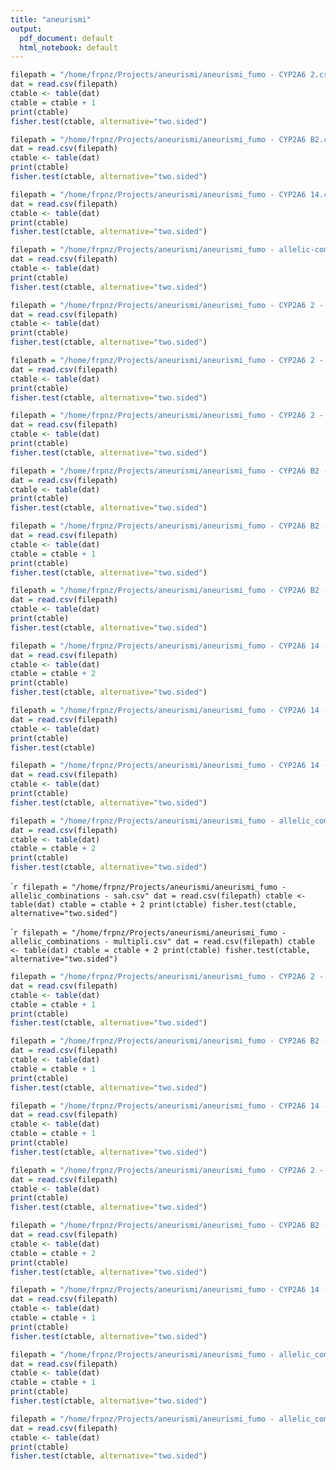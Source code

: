 ```yaml
---
title: "aneurismi"
output:
  pdf_document: default
  html_notebook: default
---
```



```r
filepath = "/home/frpnz/Projects/aneurismi/aneurismi_fumo - CYP2A6 2.csv"
dat = read.csv(filepath)
ctable <- table(dat)
ctable = ctable + 1
print(ctable)
fisher.test(ctable, alternative="two.sided")
```
```r
filepath = "/home/frpnz/Projects/aneurismi/aneurismi_fumo - CYP2A6 B2.csv"
dat = read.csv(filepath)
ctable <- table(dat)
print(ctable)
fisher.test(ctable, alternative="two.sided")
```
```r
filepath = "/home/frpnz/Projects/aneurismi/aneurismi_fumo - CYP2A6 14.csv"
dat = read.csv(filepath)
ctable <- table(dat)
print(ctable)
fisher.test(ctable, alternative="two.sided")
```
```r
filepath = "/home/frpnz/Projects/aneurismi/aneurismi_fumo - allelic-combinations.csv"
dat = read.csv(filepath)
ctable <- table(dat)
print(ctable)
fisher.test(ctable, alternative="two.sided")
```
```r
filepath = "/home/frpnz/Projects/aneurismi/aneurismi_fumo - CYP2A6 2 - multipli.csv"
dat = read.csv(filepath)
ctable <- table(dat)
print(ctable)
fisher.test(ctable, alternative="two.sided")
```
```r
filepath = "/home/frpnz/Projects/aneurismi/aneurismi_fumo - CYP2A6 2 - sah.csv"
dat = read.csv(filepath)
ctable <- table(dat)
print(ctable)
fisher.test(ctable, alternative="two.sided")
```
```r
filepath = "/home/frpnz/Projects/aneurismi/aneurismi_fumo - CYP2A6 2 - smoke.csv"
dat = read.csv(filepath)
ctable <- table(dat)
print(ctable)
fisher.test(ctable, alternative="two.sided")
```
```r
filepath = "/home/frpnz/Projects/aneurismi/aneurismi_fumo - CYP2A6 B2 - multipli.csv"
dat = read.csv(filepath)
ctable <- table(dat)
print(ctable)
fisher.test(ctable, alternative="two.sided")
```
```r
filepath = "/home/frpnz/Projects/aneurismi/aneurismi_fumo - CYP2A6 B2 - sah.csv"
dat = read.csv(filepath)
ctable <- table(dat)
ctable = ctable + 1
print(ctable)
fisher.test(ctable, alternative="two.sided")
```
```r
filepath = "/home/frpnz/Projects/aneurismi/aneurismi_fumo - CYP2A6 B2 - smoke.csv"
dat = read.csv(filepath)
ctable <- table(dat)
print(ctable)
fisher.test(ctable, alternative="two.sided")
```

```r
filepath = "/home/frpnz/Projects/aneurismi/aneurismi_fumo - CYP2A6 14 - multipli.csv"
dat = read.csv(filepath)
ctable <- table(dat)
ctable = ctable + 2
print(ctable)
fisher.test(ctable, alternative="two.sided")
```


```r
filepath = "/home/frpnz/Projects/aneurismi/aneurismi_fumo - CYP2A6 14 - sah.csv"
dat = read.csv(filepath)
ctable <- table(dat)
print(ctable)
fisher.test(ctable)
```
```r
filepath = "/home/frpnz/Projects/aneurismi/aneurismi_fumo - CYP2A6 14 - smoke.csv"
dat = read.csv(filepath)
ctable <- table(dat)
print(ctable)
fisher.test(ctable, alternative="two.sided")
```


```r
filepath = "/home/frpnz/Projects/aneurismi/aneurismi_fumo - allelic_combinations - smoke.csv"
dat = read.csv(filepath)
ctable <- table(dat)
ctable = ctable + 2
print(ctable)
fisher.test(ctable, alternative="two.sided")
```
````r
filepath = "/home/frpnz/Projects/aneurismi/aneurismi_fumo - allelic_combinations - sah.csv"
dat = read.csv(filepath)
ctable <- table(dat)
ctable = ctable + 2
print(ctable)
fisher.test(ctable, alternative="two.sided")
```


````r
filepath = "/home/frpnz/Projects/aneurismi/aneurismi_fumo - allelic_combinations - multipli.csv"
dat = read.csv(filepath)
ctable <- table(dat)
ctable = ctable + 2
print(ctable)
fisher.test(ctable, alternative="two.sided")
```
```r
filepath = "/home/frpnz/Projects/aneurismi/aneurismi_fumo - CYP2A6 2 - smoke_sah.csv"
dat = read.csv(filepath)
ctable <- table(dat)
ctable = ctable + 1
print(ctable)
fisher.test(ctable, alternative="two.sided")
```

```r
filepath = "/home/frpnz/Projects/aneurismi/aneurismi_fumo - CYP2A6 B2 - smoke_sah.csv"
dat = read.csv(filepath)
ctable <- table(dat)
ctable = ctable + 1
print(ctable)
fisher.test(ctable, alternative="two.sided")
```

```r
filepath = "/home/frpnz/Projects/aneurismi/aneurismi_fumo - CYP2A6 14 - smoke_sah.csv"
dat = read.csv(filepath)
ctable <- table(dat)
ctable = ctable + 1
print(ctable)
fisher.test(ctable, alternative="two.sided")
```

```r
filepath = "/home/frpnz/Projects/aneurismi/aneurismi_fumo - CYP2A6 2 - nosmoke_sah.csv"
dat = read.csv(filepath)
ctable <- table(dat)
print(ctable)
fisher.test(ctable, alternative="two.sided")
```
```r
filepath = "/home/frpnz/Projects/aneurismi/aneurismi_fumo - CYP2A6 B2 - nosmoke_sah.csv"
dat = read.csv(filepath)
ctable <- table(dat)
ctable = ctable + 2
print(ctable)
fisher.test(ctable, alternative="two.sided")
```
```r
filepath = "/home/frpnz/Projects/aneurismi/aneurismi_fumo - CYP2A6 14 - nosmoke_sah.csv"
dat = read.csv(filepath)
ctable <- table(dat)
ctable = ctable + 1
print(ctable)
fisher.test(ctable, alternative="two.sided")
```

```r
filepath = "/home/frpnz/Projects/aneurismi/aneurismi_fumo - allelic_combinations - smoke_sah.csv"
dat = read.csv(filepath)
ctable <- table(dat)
ctable = ctable + 1
print(ctable)
fisher.test(ctable, alternative="two.sided")
```
```r
filepath = "/home/frpnz/Projects/aneurismi/aneurismi_fumo - allelic_combinations - nosmoke_sah.csv"
dat = read.csv(filepath)
ctable <- table(dat)
print(ctable)
fisher.test(ctable, alternative="two.sided")
```